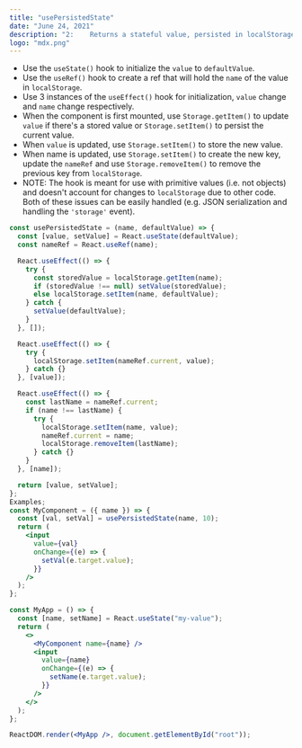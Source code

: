 ```yaml
---
title: "usePersistedState"
date: "June 24, 2021"
description: "2:    Returns a stateful value, persisted in localStorage, and a function to update it."
logo: "mdx.png"
---
```


- Use the `useState()` hook to initialize the `value` to `defaultValue`.
- Use the `useRef()` hook to create a ref that will hold the `name` of the value in `localStorage`.
- Use 3 instances of the `useEffect()` hook for initialization, `value` change and `name` change respectively.
- When the component is first mounted, use `Storage.getItem()` to update `value` if there's a stored value or `Storage.setItem()` to persist the current value.
- When `value` is updated, use `Storage.setItem()` to store the new value.
- When name is updated, use `Storage.setItem()` to create the new key, update the `nameRef` and use `Storage.removeItem()` to remove the previous key from `localStorage`.
- NOTE: The hook is meant for use with primitive values (i.e. not objects) and doesn't account for changes to `localStorage` due to other code. Both of these issues can be easily handled (e.g. JSON serialization and handling the `'storage'` event).

```jsx
const usePersistedState = (name, defaultValue) => {
  const [value, setValue] = React.useState(defaultValue);
  const nameRef = React.useRef(name);

  React.useEffect(() => {
    try {
      const storedValue = localStorage.getItem(name);
      if (storedValue !== null) setValue(storedValue);
      else localStorage.setItem(name, defaultValue);
    } catch {
      setValue(defaultValue);
    }
  }, []);

  React.useEffect(() => {
    try {
      localStorage.setItem(nameRef.current, value);
    } catch {}
  }, [value]);

  React.useEffect(() => {
    const lastName = nameRef.current;
    if (name !== lastName) {
      try {
        localStorage.setItem(name, value);
        nameRef.current = name;
        localStorage.removeItem(lastName);
      } catch {}
    }
  }, [name]);

  return [value, setValue];
};
Examples;
const MyComponent = ({ name }) => {
  const [val, setVal] = usePersistedState(name, 10);
  return (
    <input
      value={val}
      onChange={(e) => {
        setVal(e.target.value);
      }}
    />
  );
};

const MyApp = () => {
  const [name, setName] = React.useState("my-value");
  return (
    <>
      <MyComponent name={name} />
      <input
        value={name}
        onChange={(e) => {
          setName(e.target.value);
        }}
      />
    </>
  );
};

ReactDOM.render(<MyApp />, document.getElementById("root"));
```
